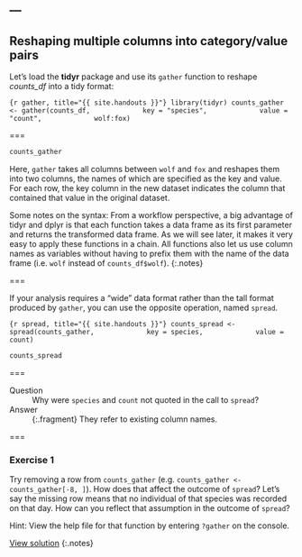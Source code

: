 ---
---

## Reshaping multiple columns into category/value pairs

Let's load the **tidyr** package and use its `gather` function to reshape *counts_df* into a tidy format:

```{r gather, title="{{ site.handouts }}"}
library(tidyr)
counts_gather <- gather(counts_df,
			key = "species",
			value = "count",
			wolf:fox)
```

===

```r
counts_gather
```

Here, `gather` takes all columns between `wolf` and `fox` and reshapes them into two columns, the names of which are specified as the key and value. For each row, the key column in the new dataset indicates the column that contained that value in the original dataset.

Some notes on the syntax: From a workflow perspective, a big advantage of tidyr and dplyr is that each function takes a data frame as its first parameter and returns the transformed data frame. As we will see later, it makes it very easy to apply these functions in a chain. All functions also let us use column names as variables without having to prefix them with the name of the data frame (i.e. `wolf` instead of `counts_df$wolf`).
{:.notes}

===

If your analysis requires a "wide" data format rather than the tall format produced by `gather`, you can use the opposite operation, named `spread`.

```{r spread, title="{{ site.handouts }}"}
counts_spread <- spread(counts_gather,
			key = species,
			value = count)
```

```r
counts_spread
```

===

Question
: Why were `species` and `count` not quoted in the call to `spread`?

Answer
: {:.fragment} They refer to existing column names.

===

### Exercise 1

Try removing a row from `counts_gather` (e.g. `counts_gather <- counts_gather[-8, ]`). How does that affect the outcome of `spread`? Let's say the missing row means that no individual of that species was recorded on that day. How can you reflect that assumption in the outcome of `spread`?

Hint: View the help file for that function by entering `?gather` on the console.

[View solution](#solution-1)
{:.notes}
